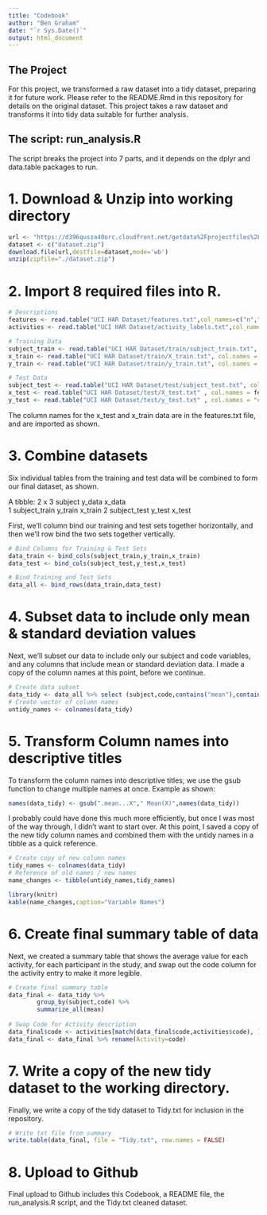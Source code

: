 ```yaml
---
title: "Codebook"
author: "Ben Graham"
date: "`r Sys.Date()`"
output: html_document
---
```


## The Project

For this project, we transformed a raw dataset into a tidy dataset, preparing it
for future work. Please refer to the README.Rmd in this repository for details 
on the original dataset. This project takes a raw dataset and transforms it 
into tidy data suitable for further analysis.

## The script: run_analysis.R

The script breaks the project into 7 parts, and it depends on the dplyr and 
data.table packages to run. 

# 1. Download & Unzip into working directory

```r
url <- "https://d396qusza40orc.cloudfront.net/getdata%2Fprojectfiles%2FUCI%20HAR%20Dataset.zip"  
dataset <- c("dataset.zip")
download.file(url,destfile=dataset,mode='wb')
unzip(zipfile="./dataset.zip")
```
 
# 2. Import 8 required files into R. 

```r
# Descriptions
features <- read.table("UCI HAR Dataset/features.txt",col_names=c("n","measure"))
activities <- read.table("UCI HAR Dataset/activity_labels.txt",col_names=c("code","activity"))

# Training Data
subject_train <- read.table("UCI HAR Dataset/train/subject_train.txt", col.names = "subject")
x_train <- read.table("UCI HAR Dataset/train/X_train.txt", col.names = features$measure)
y_train <- read.table("UCI HAR Dataset/train/y_train.txt", col.names = "code")

# Test Data
subject_test <- read.table("UCI HAR Dataset/test/subject_test.txt", col.names = "subject")
x_test <- read.table("UCI HAR Dataset/test/X_test.txt" , col.names = features$measure)
y_test <- read.table("UCI HAR Dataset/test/y_test.txt" , col.names = "code")
```

The column names for the x_test and x_train data are in the features.txt file, 
and are imported as shown. 

# 3. Combine datasets

Six individual tables from the training and test data will be combined to form
our final dataset, as shown.

  A tibble: 2 x 3
  subject       y_data  x_data 
  <chr>         <chr>   <chr>  
1 subject_train y_train x_train
2 subject_test  y_test  x_test 

First, we'll column bind our training and test sets together horizontally, and  
then we'll row bind the two sets together vertically. 

```r
# Bind Columns for Training & Test Sets
data_train <- bind_cols(subject_train,y_train,x_train)
data_test <- bind_cols(subject_test,y_test,x_test)

# Bind Training and Test Sets
data_all <- bind_rows(data_train,data_test)
```

# 4. Subset data to include only mean & standard deviation values

Next, we'll subset our data to include only our subject and code variables, and
any columns that include mean or standard deviation data. I made a copy of the 
column names at this point, before we continue. 

```r
# Create data subset
data_tidy <- data_all %>% select (subject,code,contains("mean"),contains("std"))
# Create vector of column names
untidy_names <- colnames(data_tidy)
```

# 5. Transform Column names into descriptive titles 

To transform the column names into descriptive titles, we use the gsub function
to change multiple names at once. Example as shown:

```r
names(data_tidy) <- gsub(".mean...X"," Mean(X)",names(data_tidy))
```

I probably could have done this much more efficiently, but once I was most of
the way through, I didn't want to start over. At this point, I saved a copy of 
the new tidy column names and combined them with the untidy names in a tibble
as a quick reference. 

```r
# Create copy of new column names
tidy_names <- colnames(data_tidy)
# Reference of old names / new names
name_changes <- tibble(untidy_names,tidy_names)
```

```r
library(knitr)
kable(name_changes,caption="Variable Names")
```


# 6. Create final summary table of data

Next, we created a summary table that shows the average value for each activity,
for each participant in the study, and swap out the code column for the activity 
entry to make it more legible. 

```r
# Create final summary table
data_final <- data_tidy %>%
        group_by(subject,code) %>%
        summarize_all(mean)
        
# Swap Code for Activity description
data_final$code <- activities[match(data_final$code,activities$code), ]$activity
data_final <- data_final %>% rename(Activity=code)
```

# 7. Write a copy of the new tidy dataset to the working directory.

Finally, we write a copy of the tidy dataset to Tidy.txt for inclusion in the 
repository.

```r
# Write txt file from summary
write.table(data_final, file = "Tidy.txt", row.names = FALSE)
```

# 8. Upload to Github

Final upload to Github includes this Codebook, a README file, the run_analysis.R
script, and the Tidy.txt cleaned dataset. 





